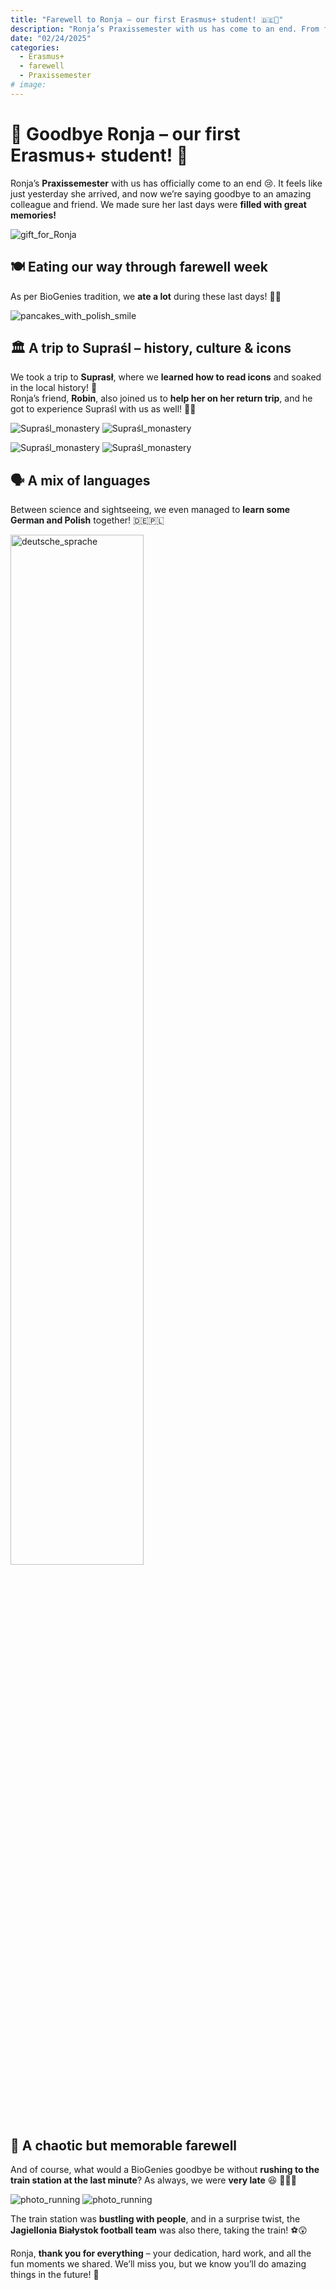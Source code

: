 ```yaml
---
title: "Farewell to Ronja – our first Erasmus+ student! 🇩🇪💙"
description: "Ronja’s Praxissemester with us has come to an end. From food feasts to cultural trips and a dramatic train station farewell – here’s how we spent the last days together!"
date: "02/24/2025"
categories:
  - Erasmus+
  - farewell
  - Praxissemester
# image:  
---
```


# 👋 Goodbye Ronja – our first Erasmus+ student! 💙

Ronja’s **Praxissemester** with us has officially come to an end 😢. It feels like just yesterday she arrived, and now we’re saying goodbye to an amazing colleague and friend. We made sure her last days were **filled with great memories!**  

![](../fig/posts/2025_02_24/IMG_8309.jpeg "gift_for_Ronja")

## 🍽️ Eating our way through farewell week
As per BioGenies tradition, we **ate a lot** during these last days! 🥟🍰 

![](../fig/posts/2025_02_24/1000029434.jpg "pancakes_with_polish_smile")   

## 🏛️ A trip to Supraśl – history, culture & icons  
We took a trip to **Suprasł**, where we **learned how to read icons** and soaked in the local history! 🎨  
Ronja’s friend, **Robin**, also joined us to **help her on her return trip**, and he got to experience Supraśl with us as well! 🚗🌲  

![](../fig/posts/2025_02_24/1000029843.jpg "Supraśl_monastery") ![](../fig/posts/2025_02_24/1000029837.jpg "Supraśl_monastery")

![](../fig/posts/2025_02_24/1000029708.jpg "Supraśl_monastery") ![](../fig/posts/2025_02_24/1000029715.jpg "Supraśl_monastery")

## 🗣️ A mix of languages  
Between science and sightseeing, we even managed to **learn some German and Polish** together! 🇩🇪🇵🇱 

![](../fig/posts/2025_02_24/image_ger_pol.png "deutsche_sprache"){width=65% fig-align="center"}

## 🚆 A chaotic but memorable farewell  
And of course, what would a BioGenies goodbye be without **rushing to the train station at the last minute**? As always, we were **very late** 😆 🏃‍♂️💨  

![](../fig/posts/2025_02_24/1000029775.jpg "photo_running") ![](../fig/posts/2025_02_24/1000029799.jpg "photo_running")

The train station was **bustling with people**, and in a surprise twist, the **Jagiellonia Białystok football team** was also there, taking the train! ⚽😲  

Ronja, **thank you for everything** – your dedication, hard work, and all the fun moments we shared. We’ll miss you, but we know you’ll do amazing things in the future! 💙  